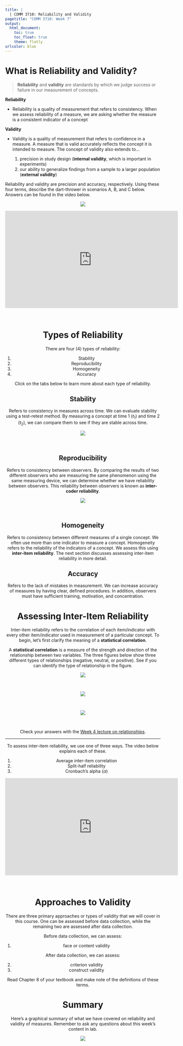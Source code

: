```yaml
---
title: |
  | COMM 3710: Reliability and Validity
pagetitle: "COMM 3710: Week 7"
output:
  html_document:
    toc: true
    toc_float: true
    theme: flatly
urlcolor: blue
---
```


# What is Reliability and Validity?
> **Reliability** and **validity** are standards by which we judge success or failure in our measurement of concepts.

**Reliability**

- Reliability is a quality of measurement that refers to consistency. When we assess reliability of a measure, we are asking whether the measure is a consistent indicator of a concept

**Validity**

- Validity is a quality of measurement that refers to confidence in a measure. A measure that is valid accurately reflects the concept it is intended to measure. The concept of validity also extends to...

   1. precision in study design (**internal validity**, which is important in experiments)
   2. our ability to generalize findings from a sample to a larger population (**external validity**)

Reliability and validity are precision and accuracy, respectively. Using these four terms, describe the dart-thrower in scenarios A, B, and C below. Answers can be found in the video below.

<center>
<img src="https://sarakyeo.github.io/images/rel-val-01.png"/>
<br>

<iframe width="560" height="315" src="https://www.youtube.com/embed/RgDfNMND0GA" frameborder="0" data-external="1" allow="accelerometer; autoplay; clipboard-write; encrypted-media; gyroscope; picture-in-picture" allowfullscreen></iframe>
<br>


# Types of Reliability {.tabset .tabset-fade}
There are four (4) types of reliability:

1. Stability
2. Reproducibility
3. Homogeneity
4. Accuracy

Click on the tabs below to learn more about each type of reliability.

## Stability
Refers to consistency in measures across time. We can evaluate stability using a test-retest method. By measuring a concept at time 1 ($t_1$) and time 2 ($t_2$), we can compare them to see if they are stable across time.

<center>
<img src="https://sarakyeo.github.io/images/stability.png"/>
</center>
<br>

## Reproducibility
Refers to consistency between observers. By comparing the results of two different observers who are measuring the same phenomenon using the same measuring device, we can determine whether we have reliability between observers. This reliability between observers is known as **inter-coder reliability**.

<center>
<img src="https://sarakyeo.github.io/images/reproducibility.png"/>
</center>
<br>

## Homogeneity
Refers to consistency between different measures of a single concept. We often use more than one indicator to measure a concept. Homogeneity refers to the reliability of the indicators of a concept. We assess this using **inter-item reliability**. The next section discusses assessing inter-item reliability in more detail.

## Accuracy
Refers to the lack of mistakes in measurement. We can increase accuracy of measures by having clear, defined procedures. In addition, observers must have sufficient training, motivation, and concentration.


# Assessing Inter-Item Reliability
Inter-item reliability refers to the correlation of each item/indicator with every other item/indicator used in measurement of a particular concept. To begin, let's first clarify the meaning of a **statistical correlation**.

A **statistical correlation** is a measure of the strength and direction of the relationship between two variables. The three figures below show three different types of relationships (negative, neutral, or positive). See if you can identify the type of relationship in the figure.

<center>
<img src="https://sarakyeo.github.io/images/r-neu.png"/>
</center>
<br>

<center>
<img src="https://sarakyeo.github.io/images/r-pos.png"/>
</center>
<br>

<center>
<img src="https://sarakyeo.github.io/images/r-neg.png"/>
</center>
<br>

Check your answers with the [Week 4 lecture on relationships](https://sarakyeo.github.io/COMM-3710/week4.html#Relationships).

<hr>

To assess inter-item reliability, we use one of three ways. The video below explains each of these.

1. Average inter-item correlation
2. Split-half reliability
3. Cronbach's alpha ($\alpha$)

<center>
<iframe width="560" height="315" src="https://www.youtube.com/embed/1HObEfdRT3s" frameborder="0" data-external="1" allow="accelerometer; autoplay; clipboard-write; encrypted-media; gyroscope; picture-in-picture" allowfullscreen></iframe>
</center>
<br>


# Approaches to Validity
There are three primary approaches or types of validity that we will cover in this course. One can be assessed before data collection, while the remaining two are assessed after data collection.

Before data collection, we can assess:

1. face or content validity

After data collection, we can assess:

2. criterion validity
3. construct validity

Read Chapter 8 of your textbook and make note of the definitions of these terms.


# Summary
Here's a graphical summary of what we have covered on reliability and validity of measures. Remember to ask any questions about this week's content in lab.

<center>
<img src="https://sarakyeo.github.io/images/rel-val-summary.png"/>
</center>
<br>